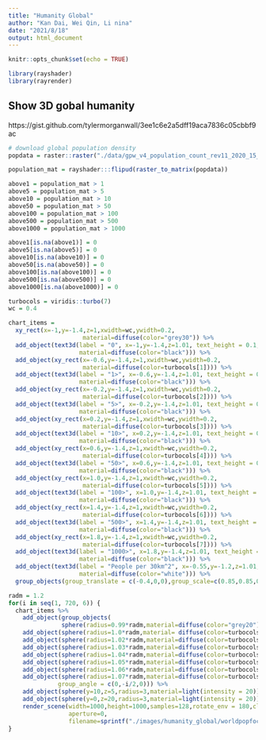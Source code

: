 ```yaml
---
title: "Humanity Global"
author: "Kan Dai, Wei Qin, Li nina"
date: "2021/8/18"
output: html_document
---
```


```r
knitr::opts_chunk$set(echo = TRUE)

library(rayshader)
library(rayrender)
```

## Show 3D gobal humanity

https://gist.github.com/tylermorganwall/3ee1c6e2a5dff19aca7836c05cbbf9ac


```r

# download global population density
popdata = raster::raster("./data/gpw_v4_population_count_rev11_2020_15_min.tif")

population_mat = rayshader:::flipud(raster_to_matrix(popdata))

above1 = population_mat > 1
above5 = population_mat > 5
above10 = population_mat > 10
above50 = population_mat > 50
above100 = population_mat > 100
above500 = population_mat > 500
above1000 = population_mat > 1000

above1[is.na(above1)] = 0
above5[is.na(above5)] = 0
above10[is.na(above10)] = 0
above50[is.na(above50)] = 0
above100[is.na(above100)] = 0
above500[is.na(above500)] = 0
above1000[is.na(above1000)] = 0
```

```r
turbocols = viridis::turbo(7)
wc = 0.4

chart_items = 
  xy_rect(x=-1,y=-1.4,z=1,xwidth=wc,ywidth=0.2, 
                     material=diffuse(color="grey30")) %>% 
  add_object(text3d(label = "0", x=-1,y=-1.4,z=1.01, text_height = 0.1, 
                    material=diffuse(color="black"))) %>% 
  add_object(xy_rect(x=-0.6,y=-1.4,z=1,xwidth=wc,ywidth=0.2, 
                     material=diffuse(color=turbocols[1]))) %>% 
  add_object(text3d(label = "1>", x=-0.6,y=-1.4,z=1.01, text_height = 0.1, 
                    material=diffuse(color="black"))) %>% 
  add_object(xy_rect(x=-0.2,y=-1.4,z=1,xwidth=wc,ywidth=0.2, 
                     material=diffuse(color=turbocols[2]))) %>% 
  add_object(text3d(label = "5>", x=-0.2,y=-1.4,z=1.01, text_height = 0.1, 
                    material=diffuse(color="black"))) %>% 
  add_object(xy_rect(x=0.2,y=-1.4,z=1,xwidth=wc,ywidth=0.2, 
                     material=diffuse(color=turbocols[3]))) %>% 
  add_object(text3d(label = "10>", x=0.2,y=-1.4,z=1.01, text_height = 0.1, 
                    material=diffuse(color="black"))) %>% 
  add_object(xy_rect(x=0.6,y=-1.4,z=1,xwidth=wc,ywidth=0.2, 
                     material=diffuse(color=turbocols[4]))) %>% 
  add_object(text3d(label = "50>", x=0.6,y=-1.4,z=1.01, text_height = 0.1, 
                    material=diffuse(color="black"))) %>% 
  add_object(xy_rect(x=1.0,y=-1.4,z=1,xwidth=wc,ywidth=0.2, 
                     material=diffuse(color=turbocols[5]))) %>% 
  add_object(text3d(label = "100>", x=1.0,y=-1.4,z=1.01, text_height = 0.1,
                    material=diffuse(color="black"))) %>%
  add_object(xy_rect(x=1.4,y=-1.4,z=1,xwidth=wc,ywidth=0.2,
                     material=diffuse(color=turbocols[6]))) %>%
  add_object(text3d(label = "500>", x=1.4,y=-1.4,z=1.01, text_height = 0.1,
                    material=diffuse(color="black"))) %>%
  add_object(xy_rect(x=1.8,y=-1.4,z=1,xwidth=wc,ywidth=0.2,
                     material=diffuse(color=turbocols[7]))) %>%
  add_object(text3d(label = "1000>", x=1.8,y=-1.4,z=1.01, text_height = 0.1,
                    material=diffuse(color="black"))) %>%
  add_object(text3d(label = "People per 30km^2", x=-0.55,y=-1.2,z=1.01, text_height = 0.15,
                    material=diffuse(color="white"))) %>%
  group_objects(group_translate = c(-0.4,0,0),group_scale=c(0.85,0.85,0.85))
```


```r
radm = 1.2
for(i in seq(1, 720, 6)) {
  chart_items %>% 
    add_object(group_objects(
               sphere(radius=0.99*radm,material=diffuse(color="grey20")) %>% 
    add_object(sphere(radius=1.0*radm,material= diffuse(color=turbocols[1],alpha_texture = above1))) %>% 
    add_object(sphere(radius=1.02*radm,material=diffuse(color=turbocols[2],alpha_texture = above5))) %>% 
    add_object(sphere(radius=1.03*radm,material=diffuse(color=turbocols[3],alpha_texture = above10))) %>% 
    add_object(sphere(radius=1.04*radm,material=diffuse(color=turbocols[4],alpha_texture = above50))) %>% 
    add_object(sphere(radius=1.05*radm,material=diffuse(color=turbocols[5],alpha_texture = above100))) %>% 
    add_object(sphere(radius=1.06*radm,material=diffuse(color=turbocols[6],alpha_texture = above500))) %>% 
    add_object(sphere(radius=1.07*radm,material=diffuse(color=turbocols[7],alpha_texture = above1000))),
              group_angle = c(0,-i/2,0))) %>% 
    add_object(sphere(y=10,z=5,radius=3,material=light(intensity = 20))) %>%
    add_object(sphere(y=0,z=20,radius=3,material=light(intensity = 20))) %>%
    render_scene(width=1000,height=1000,samples=128,rotate_env = 180,clamp_value = 10,
                 aperture=0,
                 filename=sprintf("./images/humanity_global/worldpopfocus%i.png",i), lookat=c(0,-0.2,0))
}
```

